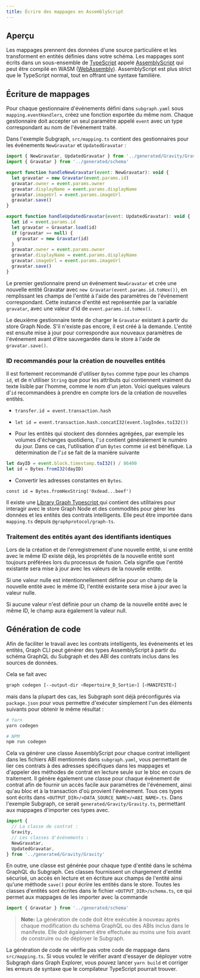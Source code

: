 ```yaml
---
title: Écrire des mappages en AssemblyScript
---
```


## Aperçu

Les mappages prennent des données d'une source particulière et les transforment en entités définies dans votre schéma. Les mappages sont écrits dans un sous-ensemble de [TypeScript](https://www.typescriptlang.org/docs/handbook/typescript-in-5-minutes.html) appelé [AssemblyScript](https://github.com/AssemblyScript/assemblyscript/wiki) qui peut être compilé en WASM ([WebAssembly](https://webassembly.org/)). AssemblyScript est plus strict que le TypeScript normal, tout en offrant une syntaxe familière.

## Écriture de mappages

Pour chaque gestionnaire d'événements défini dans `subgraph.yaml` sous `mapping.eventHandlers`, créez une fonction exportée du même nom. Chaque gestionnaire doit accepter un seul paramètre appelé `event` avec un type correspondant au nom de l'événement traité.

Dans l'exemple Subgraph, `src/mapping.ts` contient des gestionnaires pour les événements `NewGravatar` et `UpdatedGravatar` :

```javascript
import { NewGravatar, UpdatedGravatar } from '../generated/Gravity/Gravity'
import { Gravatar } from '../generated/schema'

export function handleNewGravatar(event: NewGravatar): void {
  let gravatar = new Gravatar(event.params.id)
  gravatar.owner = event.params.owner
  gravatar.displayName = event.params.displayName
  gravatar.imageUrl = event.params.imageUrl
  gravatar.save()
}

export function handleUpdatedGravatar(event: UpdatedGravatar): void {
  let id = event.params.id
  let gravatar = Gravatar.load(id)
  if (gravatar == null) {
    gravatar = new Gravatar(id)
  }
  gravatar.owner = event.params.owner
  gravatar.displayName = event.params.displayName
  gravatar.imageUrl = event.params.imageUrl
  gravatar.save()
}
```

Le premier gestionnaire prend un événement `NewGravatar` et crée une nouvelle entité Gravatar avec `new Gravatar(event.params.id.toHex())`, en remplissant les champs de l'entité à l'aide des paramètres de l'événement correspondant. Cette instance d'entité est représentée par la variable `gravatar`, avec une valeur d'id de `event.params.id.toHex()`.

Le deuxième gestionnaire tente de charger le `Gravatar` existant à partir du store Graph Node. S'il n'existe pas encore, il est créé à la demande. L'entité est ensuite mise à jour pour correspondre aux nouveaux paramètres de l'événement avant d'être sauvegardée dans le store à l'aide de `gravatar.save()`.

### ID recommandés pour la création de nouvelles entités

Il est fortement recommandé d'utiliser `Bytes` comme type pour les champs `id`, et de n'utiliser `String` que pour les attributs qui contiennent vraiment du texte lisible par l'homme, comme le nom d'un jeton. Voici quelques valeurs d'`id` recommandées à prendre en compte lors de la création de nouvelles entités.

- `transfer.id = event.transaction.hash`

- `let id = event.transaction.hash.concatI32(event.logIndex.toI32())`

- Pour les entités qui stockent des données agrégées, par exemple les volumes d'échanges quotidiens, l'`id` contient généralement le numéro du jour. Dans ce cas, l'utilisation d'un `Bytes` comme `id` est bénéfique. La détermination de l'`id` se fait de la manière suivante

```typescript
let dayID = event.block.timestamp.toI32() / 86400
let id = Bytes.fromI32(dayID)
```

- Convertir les adresses constantes en `Bytes`.

`const id = Bytes.fromHexString('0xdead...beef')`

Il existe une [Library Graph Typescript ](https://github.com/graphprotocol/graph-tooling/tree/main/packages/ts) qui contient des utilitaires pour interagir avec le store Graph Node et des commodités pour gérer les données et les entités des contrats intelligents. Elle peut être importée dans `mapping.ts` depuis `@graphprotocol/graph-ts`.

### Traitement des entités ayant des identifiants identiques

Lors de la création et de l'enregistrement d'une nouvelle entité, si une entité avec le même ID existe déjà, les propriétés de la nouvelle entité sont toujours préférées lors du processus de fusion. Cela signifie que l'entité existante sera mise à jour avec les valeurs de la nouvelle entité.

Si une valeur nulle est intentionnellement définie pour un champ de la nouvelle entité avec le même ID, l'entité existante sera mise à jour avec la valeur nulle.

Si aucune valeur n'est définie pour un champ de la nouvelle entité avec le même ID, le champ aura également la valeur null.

## Génération de code

Afin de faciliter le travail avec les contrats intelligents, les événements et les entités, Graph CLI peut générer des types AssemblyScript à partir du schéma GraphQL du Subgraph et des ABI des contrats inclus dans les sources de données.

Cela se fait avec

```sh
graph codegen [--output-dir <Repertoire_D_Sortie>] [<MANIFESTE>]
```

mais dans la plupart des cas, les Subgraph sont déjà préconfigurés via `package.json` pour vous permettre d'exécuter simplement l'un des éléments suivants pour obtenir le même résultat :

```sh
# Yarn
yarn codegen

# NPM
npm run codegen
```

Cela va générer une classe AssemblyScript pour chaque contrat intelligent dans les fichiers ABI mentionnés dans `subgraph.yaml`, vous permettant de lier ces contrats à des adresses spécifiques dans les mappages et d'appeler des méthodes de contrat en lecture seule sur le bloc en cours de traitement. Il génère également une classe pour chaque événement de contrat afin de fournir un accès facile aux paramètres de l'événement, ainsi qu'au bloc et à la transaction d'où provient l'événement. Tous ces types sont écrits dans `<OUTPUT_DIR>/<DATA_SOURCE_NAME>/<ABI_NAME>.ts`. Dans l'exemple Subgraph, ce serait `generated/Gravity/Gravity.ts`, permettant aux mappages d'importer ces types avec.

```javascript
import {
  // La classe de contrat :
  Gravity,
  // Les classes d'événements :
  NewGravatar,
  UpdatedGravatar,
} from '../generated/Gravity/Gravity'
```

En outre, une classe est générée pour chaque type d'entité dans le schéma GraphQL du Subgraph. Ces classes fournissent un chargement d'entité sécurisé, un accès en lecture et en écriture aux champs de l'entité ainsi qu'une méthode `save()` pour écrire les entités dans le store. Toutes les classes d'entités sont écrites dans le fichier `<OUTPUT_DIR>/schema.ts`, ce qui permet aux mappages de les importer avec la commande

```javascript
import { Gravatar } from '../generated/schema'
```

> **Note:** La génération de code doit être exécutée à nouveau après chaque modification du schéma GraphQL ou des ABIs inclus dans le manifeste. Elle doit également être effectuée au moins une fois avant de construire ou de déployer le Subgraph.

La génération de code ne vérifie pas votre code de mappage dans `src/mapping.ts`. Si vous voulez le vérifier avant d'essayer de déployer votre Subgraph dans Graph Explorer, vous pouvez lancer `yarn build` et corriger les erreurs de syntaxe que le compilateur TypeScript pourrait trouver.
